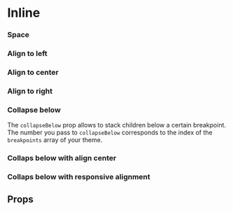 
<Meta title="Components/Inline" component={Inline} />

# Inline

<Canvas withSource="open">
  <Story name="Base">
    <Box width={240}>
      <Inline>
        <Placeholder width={60} height={60} />
        <Placeholder width={60} height={60} />
        <Placeholder width={60} height={60} />
        <Placeholder width={60} height={60} />
        <Placeholder width={60} height={60} />
        <Placeholder width={60} height={60} />
        <Placeholder width={60} height={60} />
        <Placeholder width={60} height={60} />
      </Inline>
    </Box>
  </Story>
</Canvas>

### Space

<Canvas>
  <Story name="Space">
    <Box width={240}>
      <Inline space={2}>
        <Placeholder width={60} height={60} />
        <Placeholder width={60} height={60} />
        <Placeholder width={60} height={60} />
        <Placeholder width={60} height={60} />
        <Placeholder width={60} height={60} />
        <Placeholder width={60} height={60} />
        <Placeholder width={60} height={60} />
        <Placeholder width={60} height={60} />
      </Inline>
    </Box>
  </Story>
</Canvas>

### Align to left

<Canvas>
  <Story name="Align to left">
    <Box width={240}>
      <Inline space={2} align="left">
        <Placeholder width={60} height={60} />
        <Placeholder width={60} height={60} />
        <Placeholder width={60} height={60} />
        <Placeholder width={60} height={60} />
        <Placeholder width={60} height={60} />
        <Placeholder width={60} height={60} />
        <Placeholder width={60} height={60} />
        <Placeholder width={60} height={60} />
      </Inline>
    </Box>
  </Story>
</Canvas>

### Align to center

<Canvas>
  <Story name="Align to center">
    <Box width={240}>
      <Inline space={2} align="center">
        <Placeholder width={60} height={60} />
        <Placeholder width={60} height={60} />
        <Placeholder width={60} height={60} />
        <Placeholder width={60} height={60} />
        <Placeholder width={60} height={60} />
        <Placeholder width={60} height={60} />
        <Placeholder width={60} height={60} />
        <Placeholder width={60} height={60} />
      </Inline>
    </Box>
  </Story>
</Canvas>

### Align to right

<Canvas>
  <Story name="Align to right">
    <Box width={240}>
      <Inline space={2} align="right">
        <Placeholder width={60} height={60} />
        <Placeholder width={60} height={60} />
        <Placeholder width={60} height={60} />
        <Placeholder width={60} height={60} />
        <Placeholder width={60} height={60} />
        <Placeholder width={60} height={60} />
        <Placeholder width={60} height={60} />
        <Placeholder width={60} height={60} />
      </Inline>
    </Box>
  </Story>
</Canvas>

### Collapse below

The `collapseBelow` prop allows to stack children below a certain breakpoint.<br />
The number you pass to `collapseBelow` corresponds to the index of the `breakpoints`
array of your theme.

<Canvas>
  <Story name="Collapse below">
    <Inline collapseBelow={1} space={2}>
      <Placeholder width={60} height={60} />
      <Placeholder width={60} height={60} />
      <Placeholder width={60} height={60} />
    </Inline>
  </Story>
</Canvas>

### Collaps below with align center

<Canvas>
  <Story name="Collapse below with align center">
    <Inline collapseBelow={1} space={2} align="center">
      <Placeholder width={60} height={60} />
      <Placeholder width={60} height={60} />
      <Placeholder width={60} height={60} />
    </Inline>
  </Story>
</Canvas>

### Collaps below with responsive alignment

<Canvas>
  <Story name="Collapse below with responsive align">
    <Inline collapseBelow={1} space={2} align={['left', 'left', 'right']}>
      <Placeholder width={60} height={60} />
      <Placeholder width={60} height={60} />
      <Placeholder width={60} height={60} />
    </Inline>
  </Story>
</Canvas>

## Props

<ArgsTable of={Inline} />
